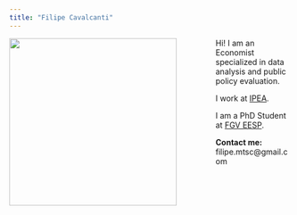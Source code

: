 ---
title: "Filipe Cavalcanti"
---

![](images/profile2.jpg){style="float: left; margin-right: 70px;" fig-align="right" width="300"}

Hi! I am an Economist specialized in data analysis and public policy evaluation.

I work at [IPEA](https://www.ipea.gov.br/portal/).

I am a PhD Student at [FGV EESP](https://eesp.fgv.br/).

**Contact me:** filipe.mtsc\@gmail.com
